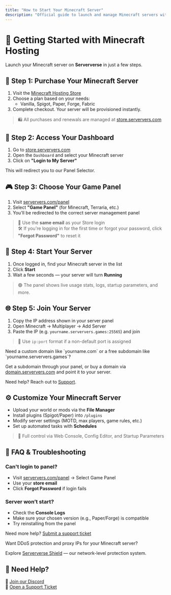 ```yaml
---
title: "How to Start Your Minecraft Server"
description: "Official guide to launch and manage Minecraft servers with Serververse"
---
```


# 🧱 Getting Started with Minecraft Hosting

Launch your Minecraft server on **Serververse** in just a few steps.

## 🛒 Step 1: Purchase Your Minecraft Server

1. Visit the [Minecraft Hosting Store](https://serververs.com/minecraft)
2. Choose a plan based on your needs:
   - Vanilla, Spigot, Paper, Forge, Fabric
3. Complete checkout. Your server will be provisioned instantly.

> 🛍 All purchases and renewals are managed at [store.serververs.com](https://store.serververs.com)

## 🔑 Step 2: Access Your Dashboard

1. Go to [store.serververs.com](https://store.serververs.com)
2. Open the `Dashboard` and select your Minecraft server
3. Click on **"Login to My Server"**

This will redirect you to our Panel Selector.

## 🎮 Step 3: Choose Your Game Panel

1. Visit [serververs.com/panel](https://serververs.com/panel)
2. Select **"Game Panel"** (for Minecraft, Terraria, etc.)
3. You'll be redirected to the correct server management panel

> 🔐 Use the **same email** as your Store login  
> 🛠 If you're logging in for the first time or forgot your password, click **"Forgot Password"** to reset it

## 🚀 Step 4: Start Your Server

1. Once logged in, find your Minecraft server in the list
2. Click **Start**
3. Wait a few seconds — your server will turn **Running**

> 🟢 The panel shows live usage stats, logs, startup parameters, and more.

## 🌐 Step 5: Join Your Server

1. Copy the IP address shown in your server panel
2. Open Minecraft → Multiplayer → Add Server
3. Paste the IP (e.g. `yourname.serververs.games:25565`) and join

> 📌 Use `ip:port` format if a non-default port is assigned

<Callout icon="info">
Need a custom domain like `yourname.com` or a free subdomain like `yourname.serververs.games`?

Get a subdomain through your panel, or buy a domain via [domain.serververs.com](https://domain.serververs.com) and point it to your server.

Need help? Reach out to [Support](https://store.serververs.com/tickets/create).
</Callout>

## ⚙️ Customize Your Minecraft Server

- Upload your world or mods via the **File Manager**
- Install plugins (Spigot/Paper) into `/plugins`
- Modify server settings (MOTD, max players, game rules, etc.)
- Set up automated tasks with **Schedules**

> 🧠 Full control via Web Console, Config Editor, and Startup Parameters

## 🧠 FAQ & Troubleshooting

### Can't login to panel?
- Visit [serververs.com/panel](https://serververs.com/panel) → Select Game Panel
- Use your **store email**
- Click **Forgot Password** if login fails

### Server won’t start?
- Check the **Console Logs**
- Make sure your chosen version (e.g., Paper/Forge) is compatible
- Try reinstalling from the panel

Need more help? [Submit a support ticket](https://store.serververs.com/tickets/create)

<Callout icon="shield-halved">
Want DDoS protection and proxy IPs for your Minecraft server?

Explore [Serververse Shield](https://serververs.com/shield) — our network-level protection system.
</Callout>

## 🤝 Need Help?

💬 [Join our Discord](https://discord.gg/pXmG5CuveT)  
📩 [Open a Support Ticket](https://store.serververs.com/tickets/create)